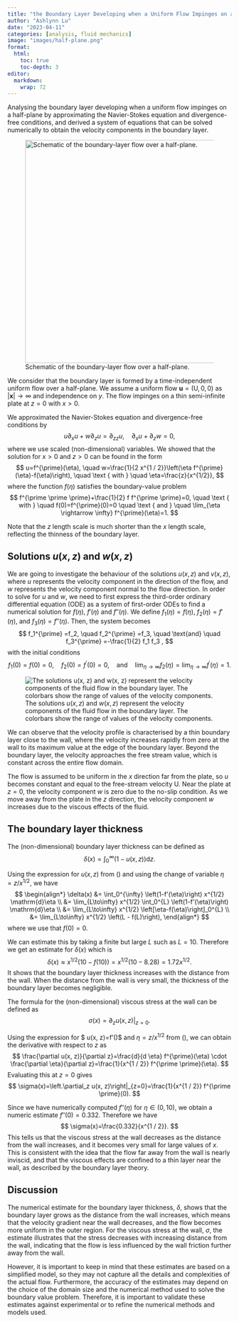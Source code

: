 ```yaml
---
title: "the Boundary Layer Developing when a Uniform Flow Impinges on a Half-Plane"
author: "Ashlynn Lu"
date: "2023-04-11"
categories: [analysis, fluid mechanics]
image: "images/half-plane.png"
format: 
  html:
    toc: true
    toc-depth: 3
editor: 
  markdown: 
    wrap: 72
---
```


Analysing the boundary layer developing when a uniform flow impinges on
a half-plane by approximating the Navier-Stokes equation and
divergence-free conditions, and derived a system of equations that can
be solved numerically to obtain the velocity components in the boundary
layer.

![Schematic of the boundary-layer flow over a
half-plane.](images/half-plane.png){width="500"}

We consider that the boundary layer is formed by a time-independent
uniform flow over a half-plane. We assume a uniform flow
$\boldsymbol{u}=(\mathrm{U}, 0,0)$ as
$|\boldsymbol{x}| \rightarrow \infty$ and independence on $y$. The flow
impinges on a thin semi-infinite plate at $z=0$ with $x>0$.

We approximated the Navier-Stokes equation and divergence-free
conditions by 
$$
u \partial_x u+w \partial_z u=\partial_{z z} u, \quad \partial_x u+\partial_z w=0,
$$ 
where we use scaled (non-dimensional) variables. We showed that the
solution for $x>0$ and $z>0$ can be found in the form 
$$
u=f^{\prime}(\eta), \quad w=\frac{1}{2 x^{1 / 2}}\left(\eta f^{\prime}(\eta)-f(\eta)\right), \quad \text { with } \quad \eta=\frac{z}{x^{1/2}},
$$ 
where the function $f(\eta)$ satisfies the boundary-value problem 
$$
f^{\prime \prime \prime}+\frac{1}{2} f f^{\prime \prime}=0, \quad \text { with } \quad f(0)=f^{\prime}(0)=0 \quad \text { and } \quad \lim_{\eta \rightarrow \infty} f^{\prime}(\eta)=1. 
$$

Note that the $z$ length scale is much shorter than the $x$ length
scale, reflecting the thinness of the boundary layer.

## Solutions $u(x, z)$ and $w(x, z)$

We are going to investigate the behaviour of the solutions $u(x, z)$ and
$v(x, z)$, where $u$ represents the velocity component in the direction
of the flow, and $w$ represents the velocity component normal to the
flow direction. In order to solve for $u$ and $w$, we need to first
express the third-order ordinary differential equation (ODE) as a system
of first-order ODEs to find a numerical solution for $f(\eta)$,
$f'(\eta)$ and $f''(\eta)$. We define $f_1(\eta)=f(\eta)$,
$f_2(\eta)=f'(\eta)$, and $f_3(\eta)=f''(\eta)$. Then, the system
becomes 
$$
f_1^{\prime} =f_2, \quad
f_2^{\prime} =f_3, \quad
\text{and} \quad f_3^{\prime} =-\frac{1}{2} f_1 f_3 , 
$$ 
with the initial conditions 
$$
f_1(0) = f(0) = 0, \quad
f_2(0) = f^{\prime}(0) = 0, \quad
\text{and} \quad \lim_{\eta \rightarrow \infty} f_2(\eta) = \lim_{\eta \rightarrow \infty} f^{\prime}(\eta) = 1.
$$

![The solutions $u(x, z)$ and $w(x, z)$ represent the velocity
components of the fluid flow in the boundary layer. The colorbars show
the range of values of the velocity components.](images/uw.png)

We can observe that the velocity profile is characterised by a thin
boundary layer close to the wall, where the velocity increases rapidly
from zero at the wall to its maximum value at the edge of the boundary
layer. Beyond the boundary layer, the velocity approaches the free
stream value, which is constant across the entire flow domain.

The flow is assumed to be uniform in the $x$ direction far from the
plate, so $u$ becomes constant and equal to the free-stream velocity
$\mathrm{U}$. Near the plate at $z=0$, the velocity component $w$ is
zero due to the no-slip condition. As we move away from the plate in the
$z$ direction, the velocity component $w$ increases due to the viscous
effects of the fluid.

## The boundary layer thickness

The (non-dimensional) boundary layer thickness can be defined as 
$$
\delta(x)=\int_0^{\infty}(1-u(x, z)) \mathrm{d} z.
$$

Using the expression for $u(x,z)$ from (\ref{solution_uw}) and using the
change of variable $\eta = z/x^{1/2}$, we have 
$$
\begin{align*}
\delta(x) &=  \int_0^{\infty} \left(1-f'(\eta)\right) x^{1/2} \mathrm{d}\eta \\
&= \lim_{L\to\infty} x^{1/2} \int_0^{L} \left(1-f'(\eta)\right) \mathrm{d}\eta \\
&= \lim_{L\to\infty} x^{1/2} \left[\eta-f(\eta)\right]_0^{L} \\
&= \lim_{L\to\infty} x^{1/2} \left(L - f(L)\right),
\end{align*}
$$ 
where we use that $f(0) = 0$.

We can estimate this by taking a finite but large $L$ such as $L = 10$.
Therefore we get an estimate for $\delta(x)$ which is $$
\delta(x) \approx x^{1/2}(10 - f(10)) = x^{1/2}(10 - 8.28) = 1.72x^{1/2}.
$$ It shows that the boundary layer thickness increases with the
distance from the wall. When the distance from the wall is very small,
the thickness of the boundary layer becomes negligible.

\section{The viscous stress at the wall}

The formula for the (non-dimensional) viscous stress at the wall can be
defined as 
$$
\sigma(x)=\left.\partial_z u(x, z)\right|_{z=0}.
$$

Using the expression for \$ u(x, z)=f'(\eta)\$ and $\eta = z/x^{1/2}$
from (\ref{solution_uw}), we can obtain the derivative with respect to
$z$ as 
$$
\frac{\partial u(x, z)}{\partial z}=\frac{d}{d \eta} f^{\prime}(\eta) \cdot \frac{\partial \eta}{\partial z}=\frac{1}{x^{1 / 2}} f^{\prime \prime}(\eta).
$$ 
Evaluating this at $z=0$ gives 
$$
\sigma(x)=\left.\partial_z u(x, z)\right|_{z=0}=\frac{1}{x^{1 / 2}} f^{\prime \prime}(0).
$$

Since we have numerically computed $f''(\eta)$ for $\eta \in (0, 10)$,
we obtain a numeric estimate $f''(0) = 0.332$. Therefore we have 
$$
\sigma(x)=\frac{0.332}{x^{1 / 2}}.
$$ 
This tells us that the viscous stress at the wall decreases as the
distance from the wall increases, and it becomes very small for large
values of $x$. This is consistent with the idea that the flow far away
from the wall is nearly inviscid, and that the viscous effects are
confined to a thin layer near the wall, as described by the boundary
layer theory.

## Discussion

The numerical estimate for the boundary layer thickness, $\delta$, shows
that the boundary layer grows as the distance from the wall increases,
which means that the velocity gradient near the wall decreases, and the
flow becomes more uniform in the outer region. For the viscous stress at
the wall, $\sigma$, the estimate illustrates that the stress decreases
with increasing distance from the wall, indicating that the flow is less
influenced by the wall friction further away from the wall.

However, it is important to keep in mind that these estimates are based
on a simplified model, so they may not capture all the details and
complexities of the actual flow. Furthermore, the accuracy of the
estimates may depend on the choice of the domain size and the numerical
method used to solve the boundary value problem. Therefore, it is
important to validate these estimates against experimental or to refine
the numerical methods and models used.
